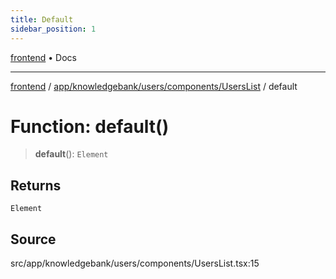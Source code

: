 ```yaml
---
title: Default
sidebar_position: 1
---
```


[frontend](../../../../../..) • Docs

***

[frontend](../../../../../..) / [app/knowledgebank/users/components/UsersList](..) / default

# Function: default()

> **default**(): `Element`

## Returns

`Element`

## Source

src/app/knowledgebank/users/components/UsersList.tsx:15
